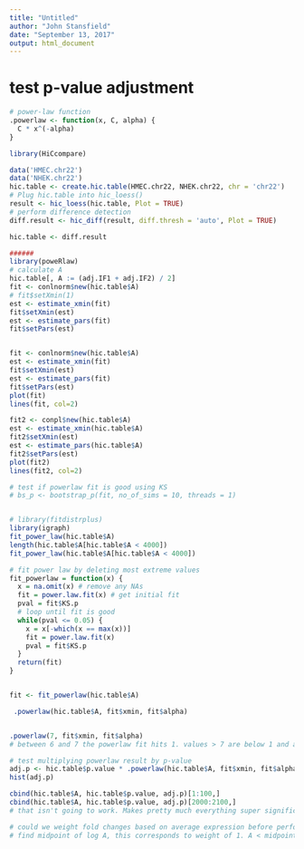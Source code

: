 ---
title: "Untitled"
author: "John Stansfield"
date: "September 13, 2017"
output: html_document
---

# test p-value adjustment

```{r}
# power-law function
.powerlaw <- function(x, C, alpha) {
  C * x^(-alpha)
}
```


```{r}
library(HiCcompare)

data('HMEC.chr22')
data('NHEK.chr22')
hic.table <- create.hic.table(HMEC.chr22, NHEK.chr22, chr = 'chr22')
# Plug hic.table into hic_loess()
result <- hic_loess(hic.table, Plot = TRUE)
# perform difference detection
diff.result <- hic_diff(result, diff.thresh = 'auto', Plot = TRUE)

hic.table <- diff.result

######
library(poweRlaw)
# calculate A
hic.table[, A := (adj.IF1 + adj.IF2) / 2]
fit <- conlnorm$new(hic.table$A)
# fit$setXmin(1)
est <- estimate_xmin(fit)
fit$setXmin(est)
est <- estimate_pars(fit)
fit$setPars(est)


fit <- conlnorm$new(hic.table$A)
est <- estimate_xmin(fit)
fit$setXmin(est)
est <- estimate_pars(fit)
fit$setPars(est)
plot(fit)
lines(fit, col=2)

fit2 <- conpl$new(hic.table$A)
est <- estimate_xmin(hic.table$A)
fit2$setXmin(est)
est <- estimate_pars(hic.table$A)
fit2$setPars(est)
plot(fit2)
lines(fit2, col=2)

# test if powerlaw fit is good using KS
# bs_p <- bootstrap_p(fit, no_of_sims = 10, threads = 1)


# library(fitdistrplus)
library(igraph)
fit_power_law(hic.table$A)
length(hic.table$A[hic.table$A < 4000])
fit_power_law(hic.table$A[hic.table$A < 4000])

# fit power law by deleting most extreme values
fit_powerlaw = function(x) {
  x = na.omit(x) # remove any NAs
  fit = power.law.fit(x) # get initial fit
  pval = fit$KS.p
  # loop until fit is good
  while(pval <= 0.05) {
    x = x[-which(x == max(x))]
    fit = power.law.fit(x)
    pval = fit$KS.p
  }
  return(fit)
}


fit <- fit_powerlaw(hic.table$A)

 .powerlaw(hic.table$A, fit$xmin, fit$alpha)


.powerlaw(7, fit$xmin, fit$alpha)
# between 6 and 7 the powerlaw fit hits 1. values > 7 are below 1 and and x increases to inf the value returned goes to 0

# test multiplying powerlaw result by p-value
adj.p <- hic.table$p.value * .powerlaw(hic.table$A, fit$xmin, fit$alpha)
hist(adj.p)

cbind(hic.table$A, hic.table$p.value, adj.p)[1:100,]
cbind(hic.table$A, hic.table$p.value, adj.p)[2000:2100,]
# that isn't going to work. Makes pretty much everything super significant

# could we weight fold changes based on average expression before performing permutation test instead?
# find midpoint of log A, this corresponds to weight of 1. A < midpoint downweight M and A > midpoint upweight M??
```

